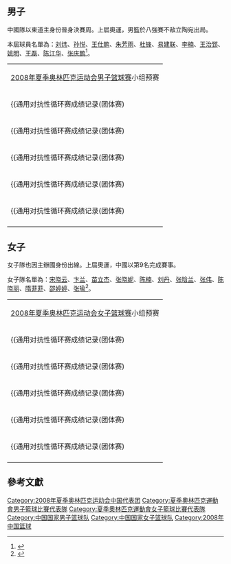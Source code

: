 {{奥运中国代表团参赛项目表
|年份=2008年
|比赛项目=篮球
|项目符号文件名称=
|金牌数=/
|银牌数=/
|铜牌数=/
|奖牌总数=/
}}

== 男子 ==
中國隊以東道主身份晉身決賽周。上屆奧運，男籃於八強賽不敌立陶宛出局。

本屆球員名單為：[[刘炜|刘炜]]、[[孫悅_(籃球運動員)|孙悦]]、[[王仕鹏|王仕鹏]]、[[朱芳雨|朱芳雨]]、[[杜锋|杜锋]]、[[易建联|易建联]]、[[李楠_(篮球运动员)|李楠]]、[[王治郅|王治郅]]、[[姚明|姚明]]、[[王磊_(篮球运动员)|王磊]]、[[陳江華_(籃球運動員)|陈江华]]、[[张庆鹏|张庆鹏]]<ref>{{Cite web |url=http://2008.sohu.com/20080725/n258368609.shtml |title=中国男子篮球队奥运名单出炉：姚明与王治郅领衔 |accessdate=2008-08-06 |archive-date=2019-01-25 |archive-url=https://web.archive.org/web/20190125120309/http://2008.sohu.com/20080725/n258368609.shtml |dead-url=no }}</ref>。

{| class="wikitable"
|<center>[[2008年夏季奥林匹克运动会男子篮球赛|2008年夏季奥林匹克运动会男子篮球赛]]小组预赛
|-
|{{通用对抗性循环赛成绩记录(团体赛)
|比赛项目场次名称 = 男子预赛B组/第12场 
|比赛地点 = [[五棵松体育馆|五棵松体育馆]] 
|比赛时间 = 8月10日22:15
|甲队名称 = [[美國國家男子籃球隊|美国]]
|甲队旗帜符号名 = Flag of the United States.svg
|乙队名称 = [[中国国家男子篮球队|中国]]
|乙队旗帜符号名 = Flag of the People's Republic of China.svg
|甲队对乙队比分 = 101:70
}}
|-
|{{通用对抗性循环赛成绩记录(团体赛)
|比赛项目场次名称 = 男子预赛/B组/第22场 
|比赛地点 = [[五棵松体育馆|五棵松体育馆]] 
|比赛时间 = 8月12日16:45
|甲队名称 = [[中国国家男子篮球队|中国]]
|甲队旗帜符号名 = Flag of the People's Republic of China.svg
|乙队名称 = [[西班牙国家男子篮球队|西班牙]]
|乙队旗帜符号名 = Flag of Spain.svg
|甲队对乙队比分 = 75:85 (加時)
}}
|-
|{{通用对抗性循环赛成绩记录(团体赛)
|比赛项目场次名称 = 男子预赛/B组/第33场 
|比赛地点 = [[五棵松体育馆|五棵松体育馆]] 
|比赛时间 = 8月14日14:30
|甲队名称 = 阿哥拉
|甲队旗帜符号名 = Flag of Angola.svg
|乙队名称 = [[中国国家男子篮球队|中国]]
|乙队旗帜符号名 = Flag of the People's Republic of China.svg
|甲队对乙队比分 = 68:85
}}
|-
|{{通用对抗性循环赛成绩记录(团体赛)
|比赛项目场次名称 = 男子预赛/B组/第47场 
|比赛地点 = [[五棵松体育馆|五棵松体育馆]] 
|比赛时间 = 8月16日20:00
|甲队名称 = [[中国国家男子篮球队|中国]]
|甲队旗帜符号名 = Flag of the People's Republic of China.svg
|乙队名称 = 德国
|乙队旗帜符号名 = Flag of Germany.svg
|甲队对乙队比分 = 59:55
}}
|-
|{{通用对抗性循环赛成绩记录(团体赛)
|比赛项目场次名称 = 男子预赛/B组/第57场 
|比赛地点 = [[五棵松体育馆|五棵松体育馆]] 
|比赛时间 = 8月18日14:30
|甲队名称 = [[希腊国家男子篮球队|希腊]]
|甲队旗帜符号名 = Flag of Greece.svg
|乙队名称 = [[中国国家男子篮球队|中国]]
|乙队旗帜符号名 = Flag of the People's Republic of China.svg
|甲队对乙队比分 = 91:77
}}
|-
|}

== 女子 ==
女子隊也因主辦國身份出線。上屆奧運，中國以第9名完成賽事。

女子隊名單為：[[宋晓云|宋晓云]]、[[卞兰|卞兰]]、[[苗立杰|苗立杰]]、[[张晓妮|张晓妮]]、[[陈楠_(篮球运动员)|陈楠]]、[[劉丹_(籃球運動員)|刘丹]]、[[张晗兰|张晗兰]]、[[张伟|张伟]]、[[陈晓丽|陈晓丽]]、[[隋菲菲|隋菲菲]]、[[邵婷婷|邵婷婷]]、[[張瑜_(籃球運動員)|张瑜]]<ref>{{Cite web |url=http://2008.sohu.com/20080725/n258370119.shtml |title=中国女子篮球队奥运名单：苗立杰与陈楠榜上有名 |accessdate=2008-08-06 |archive-date=2016-03-04 |archive-url=https://web.archive.org/web/20160304221817/http://2008.sohu.com/20080725/n258370119.shtml |dead-url=no }}</ref>。

{| class="wikitable"
|<center>[[2008年夏季奥林匹克运动会女子篮球赛|2008年夏季奥林匹克运动会女子篮球赛]]小组预赛
|-
|{{通用对抗性循环赛成绩记录(团体赛)
|比赛项目场次名称 = 女子预赛/B组/第03场 
|比赛地点 = [[五棵松体育馆|五棵松体育馆]] 
|比赛时间 = 8月9日14:30
|甲队名称 = 西班牙
|甲队旗帜符号名 = Flag of Spain.svg
|乙队名称 = [[中国国家女子篮球队|中国]]
|乙队旗帜符号名 = Flag of the People's Republic of China.svg
|甲队对乙队比分 = 64:67
}}
|-
|{{通用对抗性循环赛成绩记录(团体赛)
|比赛项目场次名称 = 女子预赛/B组/第17场 
|比赛地点 = [[五棵松体育馆|五棵松体育馆]] 
|比赛时间 = 8月11日20:00
|甲队名称 = [[中国国家女子篮球队|中国]]
|甲队旗帜符号名 = Flag of the People's Republic of China.svg
|乙队名称 = 美国
|乙队旗帜符号名 = Flag of the United States.svg
|甲队对乙队比分 = 63:108
}}
|-
|{{通用对抗性循环赛成绩记录(团体赛)
|比赛项目场次名称 = 女子预赛/B组/第28场 
|比赛地点 = [[五棵松体育馆|五棵松体育馆]] 
|比赛时间 = 8月13日16:45
|甲队名称 = 新西兰
|甲队旗帜符号名 = Flag of New Zealand.svg
|乙队名称 = [[中国国家女子篮球队|中国]]
|乙队旗帜符号名 = Flag of the People's Republic of China.svg
|甲队对乙队比分 = 63:80
}}
|-
|{{通用对抗性循环赛成绩记录(团体赛)
|比赛项目场次名称 = 女子预赛/B组/第40场 
|比赛地点 = [[五棵松体育馆|五棵松体育馆]] 
|比赛时间 = 8月15日16:45
|甲队名称 = [[中国国家女子篮球队|中国]]
|甲队旗帜符号名 = Flag of the People's Republic of China.svg
|乙队名称 = 马里
|乙队旗帜符号名 = Flag of Mali.svg
|甲队对乙队比分 = 69:48
}}
|-
|{{通用对抗性循环赛成绩记录(团体赛)
|比赛项目场次名称 = 女子预赛/B组/第53场 
|比赛地点 = [[五棵松体育馆|五棵松体育馆]] 
|比赛时间 = 8月17日20:00
|甲队名称 = 捷克
|甲队旗帜符号名 = Flag of the Czech Republic.svg
|乙队名称 = [[中国国家女子篮球队|中国]]
|乙队旗帜符号名 = Flag of the People's Republic of China.svg
|甲队对乙队比分 = 63:79
}}
|-
|}

== 參考文獻 ==

{{reflist}}

{{2008年夏季奥林匹克运动会中国代表团参赛项目}}

[[Category:2008年夏季奥林匹克运动会中国代表团|Category:2008年夏季奥林匹克运动会中国代表团]]
[[Category:夏季奧林匹克運動會男子籃球比賽代表隊|Category:夏季奧林匹克運動會男子籃球比賽代表隊]]
[[Category:夏季奧林匹克運動會女子籃球比賽代表隊|Category:夏季奧林匹克運動會女子籃球比賽代表隊]]
[[Category:中国国家男子篮球队|Category:中国国家男子篮球队]]
[[Category:中国国家女子篮球队|Category:中国国家女子篮球队]]
[[Category:2008年中国篮球|Category:2008年中国篮球]]